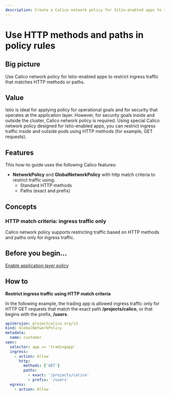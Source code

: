 ```yaml
---
description: Create a Calico network policy for Istio-enabled apps to restrict ingress traffic matching HTTP methods or paths.
---
```



# Use HTTP methods and paths in policy rules

## Big picture

Use Calico network policy for Istio-enabled apps to restrict ingress traffic that matches HTTP methods or paths.

## Value

Istio is ideal for applying policy for operational goals and for security that operates at the application layer. However, for security goals inside and outside the cluster, Calico network policy is required. Using special Calico network policy designed for Istio-enabled apps, you can restrict ingress traffic inside and outside pods using HTTP methods (for example, GET requests).

## Features

This how-to guide uses the following Calico features:

- **NetworkPolicy** and **GlobalNetworkPolicy** with http match criteria to restrict traffic using:
  - Standard HTTP methods
  - Paths (exact and prefix)

## Concepts

### HTTP match criteria: ingress traffic only

Calico network policy supports restricting traffic based on HTTP methods and paths only for ingress traffic.

## Before you begin...

[Enable application layer policy](app-layer-policy.mdx)

## How to

**Restrict ingress traffic using HTTP match criteria**

In the following example, the trading app is allowed ingress traffic only for HTTP GET requests that match the exact path **/projects/calico**, or that begins with the prefix, **/users**.

```yaml
apiVersion: projectcalico.org/v3
kind: GlobalNetworkPolicy
metadata:
  name: customer
spec:
  selector: app == 'tradingapp'
  ingress:
    - action: Allow
      http:
        methods: ['GET']
        paths:
          - exact: '/projects/calico'
          - prefix: '/users'
  egress:
    - action: Allow
```
